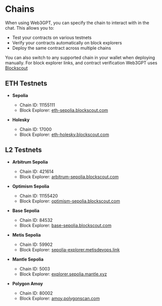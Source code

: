 # Chains

When using Web3GPT, you can specify the chain to interact with in the chat. This allows you to:

- Test your contracts on various testnets
- Verify your contracts automatically on block explorers
- Deploy the same contract across multiple chains

You can also switch to any supported chain in your wallet when deploying manually. For block explorer links, and contract verification Web3GPT uses [Blockscout](https://www.blockscout.com)

## ETH Testnets

- **Sepolia**

  - Chain ID: 11155111
  - Block Explorer: [eth-sepolia.blockscout.com](https://eth-sepolia.blockscout.com)

- **Holesky**
  - Chain ID: 17000
  - Block Explorer: [eth-holesky.blockscout.com](https://eth-holesky.blockscout.com)

## L2 Testnets

- **Arbitrum Sepolia**

  - Chain ID: 421614
  - Block Explorer: [arbitrum-sepolia.blockscout.com](https://arbitrum-sepolia.blockscout.com)

- **Optimism Sepolia**

  - Chain ID: 11155420
  - Block Explorer: [optimism-sepolia.blockscout.com](https://optimism-sepolia.blockscout.com)

- **Base Sepolia**

  - Chain ID: 84532
  - Block Explorer: [base-sepolia.blockscout.com](https://base-sepolia.blockscout.com)

- **Metis Sepolia**

  - Chain ID: 59902
  - Block Explorer: [sepolia-explorer.metisdevops.link](https://sepolia-explorer.metisdevops.link)

- **Mantle Sepolia**

  - Chain ID: 5003
  - Block Explorer: [explorer.sepolia.mantle.xyz](https://explorer.sepolia.mantle.xyz)

- **Polygon Amoy**
  - Chain ID: 80002
  - Block Explorer: [amoy.polygonscan.com](https://amoy.polygonscan.com)

